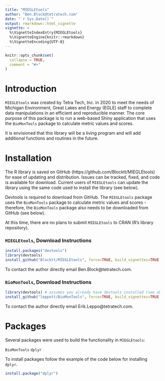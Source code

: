 ```yaml
---
title: "MIEGLEtools"
author: "Ben.Block@tetratech.com"
date: "`r Sys.Date()`"
output: rmarkdown::html_vignette
vignette: >
  %\VignetteIndexEntry{MIEGLEtools}
  %\VignetteEngine{knitr::rmarkdown}
  %\VignetteEncoding{UTF-8}
---
```


```r
knitr::opts_chunk$set(
  collapse = TRUE,
  comment = "#>"
)
```

# Introduction
`MIEGLEtools` was created by Tetra Tech, Inc. in 2020 to meet the needs of Michigan Environment, Great Lakes and Energy (EGLE) staff to complete data manipulations in an efficient and reproducible manner. The core purpose of this package is to run a web-based Shiny application that uses the `BioMonTools` package to calculate metric values and scores. 

It is envisioned that this library will be a living program and will add additional functions and routines in the future.

# Installation
The R library is saved on GitHub (https://github.com/Blocktt/MIEGLEtools) for ease of updating and distribution.  Issues can be tracked, fixed, and code is available for download.  Current users of `MIEGLEtools` can update the library using the same code used to install the library (see below).  

Devtools is required to download from GitHub. The `MIEGLEtools` package uses the `BioMonTools` package to calculate metric values and scores - therefore, the `BioMonTools` package also needs to be downloaded from GitHub (see below).

At this time, there are no plans to submit `MIEGLEtools` to CRAN (R's library repository).

### `MIEGLEtools`, Download Instructions

```r
install.packages("devtools")
library(devtools)
install_github("Blocktt/MIEGLEtools", force=TRUE, build_vignettes=TRUE)
```

To contact the author directly email Ben.Block@tetratech.com.

### `BioMonTools`, Download Instructions

```r
library(devtools) # assumes you already have devtools installed (see above)
install_github("leppott/BioMonTools", force=TRUE, build_vignettes=TRUE)
```

To contact the author directly email Erik.Leppo@tetratech.com.

# Packages
Several packages were used to build the functionality in `MIEGLEtools`:

`BioMonTools` 
`dplyr`


To install packages follow the example of the code below for installing `dplyr`.

```r
install.package("dplyr")
```
